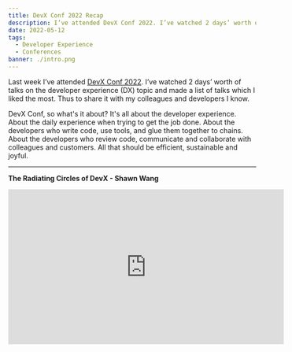 ```yaml
---
title: DevX Conf 2022 Recap
description: I’ve attended DevX Conf 2022. I’ve watched 2 days’ worth of talks on the developer experience (DX) topic and made a list of talks which I liked.
date: 2022-05-12
tags:
  - Developer Experience
  - Conferences
banner: ./intro.png
---
```


Last week I’ve attended [DevX Conf 2022](https://devxconf.org/). I’ve watched 2 days’ worth of talks on the developer experience (DX) topic and made a list of talks which I liked the most. Thus to share it with my colleagues and developers I know.

DevX Conf, so what's it about? It's all about the developer experience. About the daily experience when trying to get the job done. About the developers who write code, use tools, and glue them together to chains. About the developers who review code, communicate and collaborate with colleagues and customers. All that should be efficient, sustainable and joyful.

---

**The Radiating Circles of DevX - Shawn Wang**

<iframe
  width="560"
  height="315"
  src="https://www.youtube-nocookie.com/embed/d9lo-Ej98l4"
  title="The Radiating Circles of DevX - Shawn Wang"
  frameborder="0"
  allow="accelerometer; autoplay; clipboard-write; encrypted-media; gyroscope; picture-in-picture"
  allowfullscreen
/>

---

**Code Reviews is more than a crushing Developer Experience - Shanea Leven**

<iframe
  width="560"
  height="315"
  src="https://www.youtube-nocookie.com/embed/fy-mrkOMm0M"
  title="Code Reviews is more than a crushing Developer Experience - Shanea Leven"
  frameborder="0"
  allow="accelerometer; autoplay; clipboard-write; encrypted-media; gyroscope; picture-in-picture"
  allowfullscreen
/>

---

**Remote development can improve your developer's remote work experience - Maya Kaczorowski**

<iframe
  width="560"
  height="315"
  src="https://www.youtube-nocookie.com/embed/FLxeKNLjfKU"
  title="Remote development can improve your developers remote work experience - Maya Kaczorowski"
  frameborder="0"
  allow="accelerometer; autoplay; clipboard-write; encrypted-media; gyroscope; picture-in-picture"
  allowfullscreen
/>

---

**Maybe It's Time to Rethink How You've Been Developing? - Ramiro & Arsh**

<iframe
  width="560"
  height="315"
  src="https://www.youtube-nocookie.com/embed/FRmv-IS-7ow"
  title="Maybe It's Time to Rethink How You've Been Developing? - Ramiro & Arsh"
  frameborder="0"
  allow="accelerometer; autoplay; clipboard-write; encrypted-media; gyroscope; picture-in-picture"
  allowfullscreen
/>

---

**How to onboard people in a day - Wilson Mar**

<iframe
  width="560"
  height="315"
  src="https://www.youtube-nocookie.com/embed/mDpSVbEjEtw"
  title="How to onboard people in a day - Wilson Mar"
  frameborder="0"
  allow="accelerometer; autoplay; clipboard-write; encrypted-media; gyroscope; picture-in-picture"
  allowfullscreen
/>

---

**TDD and the Terminator - An introduction to Test Driven Development - Layla Porter**

<iframe
  width="560"
  height="315"
  src="https://www.youtube-nocookie.com/embed/ukIQqIdZUvY"
  title="TDD and the Terminator - An introduction to Test Driven Development - Layla Porter"
  frameborder="0"
  allow="accelerometer; autoplay; clipboard-write; encrypted-media; gyroscope; picture-in-picture"
  allowfullscreen
/>

---

**How Spotify engineers use Backstage daily and keep their lives simple - Himanshu Mishra**

<iframe
  width="560"
  height="315"
  src="https://www.youtube-nocookie.com/embed/YswvyxUQvPw"
  title="How Spotify engineers use Backstage daily and keep their lives simple - Himanshu Mishra"
  frameborder="0"
  allow="accelerometer; autoplay; clipboard-write; encrypted-media; gyroscope; picture-in-picture"
  allowfullscreen
/>

